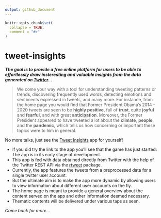 ```yaml
---
output: github_document
---
```


<!-- README.md is generated from README.Rmd. Please edit that file -->

```r
knitr::opts_chunk$set(
  collapse = TRUE,
  comment = "#>"
)
```

# tweet-insights

<!-- badges: start -->
<!-- badges: end -->

***The goal is to provide a free online platform for users to be able to effortlessly draw insteresting and valuable insights from the data generated on [Twitter](https://twitter.com/)...***

>We come your way with a tool for understanding tweeting patterns or trends, discovering frequently used words, detecting emotions and sentiments expressed in tweets, and many more. For instance, from the home page you would find that Former President Obama’s 2014 - 2020 tweets are seen to be **highly positive**, full of **trust**, quite **joyful** and **fearful**, and with great **anticipation**. Moreover, the Former President appeared to have tweeted a lot about the **climate**, **people**, and the **pandemic**, which tells us how concerning or important these topics were to him in general.

No more talks, just see the [Tweet Insights](https://william-agyapong.shinyapps.io/tweet-insights/?_ga=2.230265368.589920579.1646163786-1638345359.1645640858) app for yourself!


- If you did try the link to the app you'll see that the game has just started: The app is in its early stage of development.
- This app is fed with data obtained directly from Twitter with the help of the Twitter REST API via the [rtweet](https://github.com/ropensci/rtweet) package.
- Currently, the app features the tweets from a preprocessed data for a single twitter user account.
- But the ultimate aim is to make the app more dynamic by allowing users to view information about different user accounts on the fly.
- The home page is meant to provide a general overview about the content served on the app and other information deemed necessary.
- Thematic contents will be delivered under various taps as seen.


*Come back for more...*
